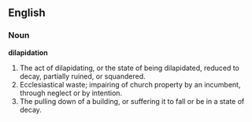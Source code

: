 ==English==

===Noun===

'''dilapidation'''

#The act of dilapidating, or the state of being dilapidated, reduced to decay, partially ruined, or squandered.
#Ecclesiastical waste; impairing of church property by an incumbent, through neglect or by intention.
#The pulling down of a building, or suffering it to fall or be in a state of decay.